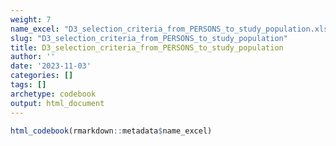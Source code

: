 ```yaml
---
weight: 7
name_excel: "D3_selection_criteria_from_PERSONS_to_study_population.xlsx"
slug: "D3_selection_criteria_from_PERSONS_to_study_population"
title: D3_selection_criteria_from_PERSONS_to_study_population
author: ''
date: '2023-11-03'
categories: []
tags: []
archetype: codebook
output: html_document
---
```


```r
html_codebook(rmarkdown::metadata$name_excel)
```
